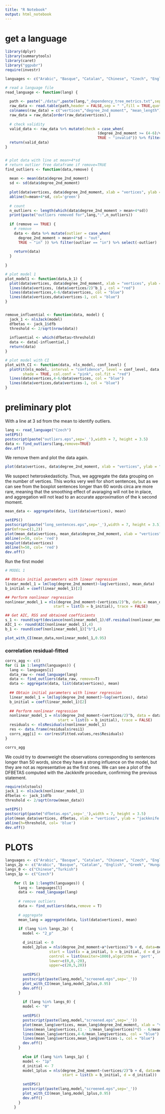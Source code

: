 ```yaml
---
title: "R Notebook"
output: html_notebook
---
```


# get a language

```r
library(dplyr)
library(summarytools)
library(caret)
library("ggpubr")
require(investr)

languages <- c("Arabic", "Basque", "Catalan", "Chinese", "Czech", "English", "Greek", "Hungarian", "Italian", "Turkish")

# read a language file
read_language <- function(lang) {
  
  path <- paste("./data/",paste(lang,"_dependency_tree_metrics.txt",sep = ""),sep = "")
  raw_data <- read.table(path,header = FALSE,sep = " ",fill = TRUE,quote="", comment.char="") 
  colnames(raw_data) = c("vertices","degree_2nd_moment", "mean_length")
  raw_data = raw_data[order(raw_data$vertices),]
  
  # check validity
  valid_data <- raw_data %>% mutate(check = case_when(        
                                          (degree_2nd_moment >= (4-6)/vertices & degree_2nd_moment <= vertices-1) ~ "valid",
                                          TRUE ~ "invalid")) %>% filter(check == "valid") %>% select(-check)
  return(valid_data)
}


# plot data with line at mean+4*sd
# return outlier free dataframe if remove=TRUE
find_outliers <- function(data,remove) {
  
  mean <- mean(data$degree_2nd_moment)
  sd <- sd(data$degree_2nd_moment)
  
  plot(data$vertices, data$degree_2nd_moment, xlab = "vertices", ylab = "degree 2nd moment")
  abline(h=mean+4*sd, col='green')
  
  # count
  n_outliers <- length(which(data$degree_2nd_moment > mean+4*sd))
  print(paste("outliers removed for",lang,":",n_outliers))
  
  if (remove == TRUE) {
    # remove
    data <- data %>% mutate(outlier = case_when(
      degree_2nd_moment > mean+4*sd ~ "out",
      TRUE ~ "in" )) %>% filter(outlier == "in") %>% select(-outlier)
    
    return(data)
  }
  
}

# plot model 1
plot_model1 <- function(data,b_1) {
  plot(data$vertices, data$degree_2nd_moment, xlab = "vertices", ylab = "degree 2nd moment")
  lines(data$vertices, (data$vertices/2)^b_1 , col = "red")
  lines(data$vertices,4-6/data$vertices, col = "blue")
  lines(data$vertices,data$vertices-1, col = "blue")
}


remove_influential <- function(data, model) {
  jack_1 <- nlsJack(model)
  dfbetas <- jack_1$dfb
  threshold <- 2/sqrt(nrow(data))
  
  influential <- which(dfbetas>threshold)
  data <- data[-influential,]
  return(data)
}

# plot model with CI
plot_with_CI <- function(data, nls_model, conf_level) {
  plotFit(nls_model, interval = "confidence", level = conf_level, data, adjust= 'none',
        shade = TRUE, col.conf = "pink", col.fit = "red")
  lines(data$vertices,4-6/data$vertices, col = "blue")
  lines(data$vertices,data$vertices-1, col = "blue")
}
```


# preliminary plot

With a line at 3 sd from the mean to identify outliers.

```r
lang <- read_language("Czech")
setEPS()
postscript(paste("outliers.eps",sep='_'),width = 7, height = 3.5)
data <- find_outliers(lang,remove=TRUE)
dev.off()
```
We remove them and plot the data again. 

```r
plot(data$vertices, data$degree_2nd_moment, xlab = "vertices", ylab = "degree 2nd moment")
```


We suspect heteroskedasticity.
Thus, we aggregate the data grouping on the number of vertices.
This works very well for short sentences, but as we can see from the boxplot sentences longer than 60 words circa are more rare, meaning that the smoothing effect of avaraging will not be in place, and aggregation will not lead to an accurate approximation of the k second moment. 

```r
mean_data <- aggregate(data, list(data$vertices), mean)

setEPS()
postscript(paste("long_sentences.eps",sep='_'),width = 7, height = 3.5)
par(mfrow=c(1,2))
plot(mean_data$vertices, mean_data$degree_2nd_moment, xlab = "vertices", ylab = "degree 2nd moment")
abline(v=50, col= 'red')
boxplot(data$vertices)
abline(h=50, col= 'red')
dev.off()

```



Run the first model

```r
# MODEL 1

## Obtain initial parameters with linear regression
linear_model_1 = lm(log(degree_2nd_moment)~log(vertices), mean_data)
b_initial = coef(linear_model_1)[2]

## Perform nonlinear regression
nonlinear_model_1 = nls(degree_2nd_moment~(vertices/2)^b, data = mean_data,
                      start = list(b = b_initial), trace = FALSE)

## Get AIC, RSS and obtained coefficients
s_1 <- round(sqrt(deviance(nonlinear_model_1)/df.residual(nonlinear_model_1)),4)
AIC_1 <- round(AIC(nonlinear_model_1),4)
b_1 <- round(coef(nonlinear_model_1)["b"],4)

plot_with_CI(mean_data,nonlinear_model_1,0.95)

```


### correlation residual-fitted

```r

corrs_agg <- c()
for (i in 1:length(languages)) {
  lang <- languages[i]
  data_raw <- read_language(lang)
  data <- find_outliers(data_raw, remove=T)
  data <- aggregate(data, list(data$vertices), mean)
  
  ## Obtain initial parameters with linear regression
  linear_model_1 = lm(log(degree_2nd_moment)~log(vertices), data)
  b_initial = coef(linear_model_1)[2]
  
  ## Perform nonlinear regression
  nonlinear_model_1 = nls(degree_2nd_moment~(vertices/2)^b, data = data,
                        start = list(b = b_initial), trace = FALSE)
  residuals <- nlsResiduals(nonlinear_model_1)
  res <- data.frame(residuals$resi1)
  corrs_agg[i] <- cor(res$Fitted.values,res$Residuals)
}

corrs_agg

```



We could try to downweight the observations corresponding to sentences longer than 50 words, since they have a strong influence on the model, but they are not as representative as the first ones. 
We can see a plot of the DFBETAS computed with the Jackknife procedure, confirming the previous statement.

```r
require(nlstools)
jack_1 <- nlsJack(nonlinear_model_1)
dfbetas <- jack_1$dfb
threshold <- 2/sqrt(nrow(mean_data))

setEPS()
postscript(paste("dfbetas.eps",sep='_'),width = 7, height = 3.5)
plot(mean_data$vertices, dfbetas, xlab = "vertices", ylab = "jackknife DFBETAS")
abline(h=threshold, col= 'blue')
dev.off()
```



# PLOTS

```r

languages <- c("Arabic", "Basque", "Catalan", "Chinese", "Czech", "English", "Greek", "Hungarian", "Italian", "Turkish")
langs_2p <- c("Arabic", "Basque", "Catalan", "English", "Greek", "Hungarian", "Italian")
langs_0 <- c("Chinese","Turkish")
langs_1p <- c("Czech")
    
    for (l in 1:length(languages)) {
      lang <- languages[l]
      data <- read_language(lang)
      
      # remove outliers
      data <- find_outliers(data,remove = T)
      
      # aggregate
      mean_lang = aggregate(data, list(data$vertices), mean)
      
      if (lang %in% langs_2p) {
        model <- "2_p"
        
        d_initial <- 0
        model_2plus = nls(degree_2nd_moment~a*(vertices)^b + d, data=mean_lang, 
                    start = list(a = a_initial, b = b_initial, d = d_initial),
                    control = list(maxiter=1000),algorithm = 'port',
                    lower=c(0,0,-20),
                    upper=c(20,5,20))
        
        setEPS()
        postscript(paste(lang,model,"screened.eps",sep='_'))
        plot_with_CI(mean_lang,model_2plus,0.95)
        dev.off()
      }
      
        if (lang %in% langs_0) {
        model <- "0"
        
        setEPS()
        postscript(paste(lang,model,"screened.eps",sep='_'))
        plot(mean_lang$vertices, mean_lang$degree_2nd_moment, xlab = "vertices", ylab = "degree 2nd moment")
        lines(mean_lang$vertices,(1 - 1/mean_lang$vertices)*(5 - 6/mean_lang$vertices), col = "red")
        lines(mean_lang$vertices,4-6/mean_lang$vertices, col = "blue")
        lines(mean_lang$vertices,mean_lang$vertices-1, col = "blue")
        dev.off()
      }
        
        else if (lang %in% langs_1p) {
        model <- "1p"
        d_initial <- 7
        model_1plus = nls(degree_2nd_moment~(vertices/2)^b + d, data=mean_lang, 
                          start = list(b = b_initial, d = d_initial))
        
        setEPS()
        postscript(paste(lang,model,"screened.eps",sep='_'))
        plot_with_CI(mean_lang,model_1plus,0.95)
        dev.off()
      }
    }

```



